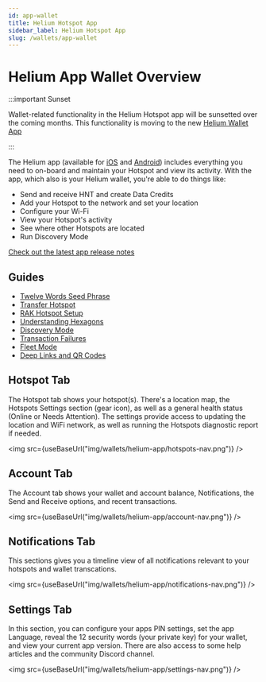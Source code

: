 ```yaml
---
id: app-wallet
title: Helium Hotspot App
sidebar_label: Helium Hotspot App
slug: /wallets/app-wallet
---
```


# Helium App Wallet Overview


:::important Sunset

Wallet-related functionality in the Helium Hotspot app will be sunsetted over the
coming months. This functionality is moving to the new
[Helium Wallet App](/wallets/helium-wallet-app)

:::

The Helium app (available for
[iOS](https://apps.apple.com/us/app/helium-hotspot/id1450463605) and
[Android](https://play.google.com/store/apps/details?id=com.helium.wallet))
includes everything you need to on-board and maintain your Hotspot and view its
activity. With the app, which also is your Helium wallet, you're able to do
things like:

- Send and receive HNT and create Data Credits
- Add your Hotspot to the network and set your location
- Configure your Wi-Fi
- View your Hotspot's activity
- See where other Hotspots are located
- Run Discovery Mode

[Check out the latest app release notes](https://engineering.helium.com/)

## Guides

- [Twelve Words Seed Phrase](/wallets/app-wallet/twelve-words)
- [Transfer Hotspot](/wallets/app-wallet/transfer-hotspot)
- [RAK Hotspot Setup](/wallets/app-wallet/rak-hotspot-setup)
- [Understanding Hexagons](/wallets/app-wallet/hexagons)
- [Discovery Mode](/wallets/app-wallet/discovery-mode)
- [Transaction Failures](/wallets/app-wallet/transaction-failures)
- [Fleet Mode](/wallets/app-wallet/fleet-mode)
- [Deep Links and QR Codes](/wallets/app-wallet/deep-links-and-qr-codes)

## Hotspot Tab

The Hotspot tab shows your hotspot(s). There's a location map, the Hotspots
Settings section (gear icon), as well as a general health status (Online or
Needs Attention). The settings provide access to updating the location and WiFi
network, as well as running the Hotspots diagnostic report if needed.

<img src={useBaseUrl("img/wallets/helium-app/hotspots-nav.png")} />

## Account Tab

The Account tab shows your wallet and account balance, Notifications, the Send
and Receive options, and recent transactions.

<img src={useBaseUrl("img/wallets/helium-app/account-nav.png")} />

## Notifications Tab

This sections gives you a timeline view of all notifications relevant to your
hotspots and wallet transcations.

<img src={useBaseUrl("img/wallets/helium-app/notifications-nav.png")} />

## Settings Tab

In this section, you can configure your apps PIN settings, set the app Language,
reveal the 12 security words (your private key) for your wallet, and view your
current app version. There are also access to some help articles and the
community Discord channel.

<img src={useBaseUrl("img/wallets/helium-app/settings-nav.png")} />
